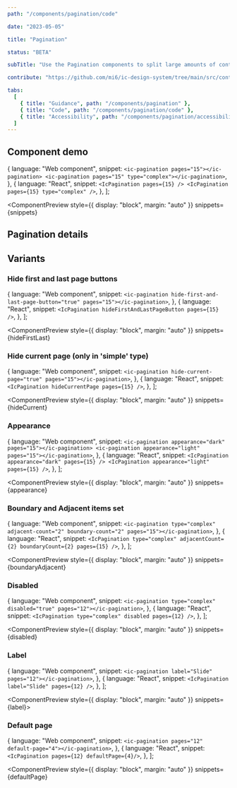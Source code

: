```yaml
---
path: "/components/pagination/code"

date: "2023-05-05"

title: "Pagination"

status: "BETA"

subTitle: "Use the Pagination components to split large amounts of content into pages and navigate between them."

contribute: "https://github.com/mi6/ic-design-system/tree/main/src/content/structured/components/pagination"

tabs:
  [
    { title: "Guidance", path: "/components/pagination" },
    { title: "Code", path: "/components/pagination/code" },
    { title: "Accessibility", path: "/components/pagination/accessibility" },
  ]
---
```



## Component demo

  {
    language: "Web component",
    snippet: `<ic-pagination pages="15"></ic-pagination>
<ic-pagination pages="15" type="complex"></ic-pagination>`,
  },
  {
    language: "React",
    snippet: `<IcPagination pages={15} />
<IcPagination pages={15} type="complex" />`,
  },
];

<ComponentPreview
  style={{ display: "block", margin: "auto" }}
  snippets={snippets}
>
  <div style={{ width: "fit-content", margin: "auto" }}>
    <IcPagination pages={15} />
  </div>
  <IcPagination pages={15} type="complex" />
</ComponentPreview>

## Pagination details

<ComponentDetails component="ic-pagination" />

## Variants

### Hide first and last page buttons

  {
    language: "Web component",
    snippet: `<ic-pagination hide-first-and-last-page-button="true" pages="15"></ic-pagination>`,
  },
  {
    language: "React",
    snippet: `<IcPagination hideFirstAndLastPageButton pages={15} />`,
  },
];

<ComponentPreview
  style={{ display: "block", margin: "auto" }}
  snippets={hideFirstLast}
>
  <IcPagination hideFirstAndLastPageButton pages={15} />
</ComponentPreview>

### Hide current page (only in 'simple' type)

  {
    language: "Web component",
    snippet: `<ic-pagination hide-current-page="true" pages="15"></ic-pagination>`,
  },
  {
    language: "React",
    snippet: `<IcPagination hideCurrentPage pages={15} />`,
  },
];

<ComponentPreview
  style={{ display: "block", margin: "auto" }}
  snippets={hideCurrent}
>
  <IcPagination hideCurrentPage pages={15} />
</ComponentPreview>

### Appearance

  {
    language: "Web component",
    snippet: `<ic-pagination appearance="dark" pages="15"></ic-pagination>
<ic-pagination appearance="light" pages="15"></ic-pagination>`,
  },
  {
    language: "React",
    snippet: `<IcPagination appearance="dark" pages={15} />
<IcPagination appearance="light" pages={15} />`,
  },
];

<ComponentPreview
  style={{ display: "block", margin: "auto" }}
  snippets={appearance}
>
  <IcPagination appearance="dark" pages={15} />
  <div style={{ backgroundColor: "#000", marginBottom: "0.75rem" }}>
    <IcPagination appearance="light" pages={15} />
  </div>
</ComponentPreview>

### Boundary and Adjacent items set

  {
    language: "Web component",
    snippet: `<ic-pagination type="complex" adjacent-count="2" boundary-count="2" pages="15"></ic-pagination>`,
  },
  {
    language: "React",
    snippet: `<IcPagination type="complex" adjacentCount={2} boundaryCount={2} pages={15} />`,
  },
];

<ComponentPreview
  style={{ display: "block", margin: "auto" }}
  snippets={boundaryAdjacent}
>
  <IcPagination type="complex" adjacentCount={2} boundaryCount={2} pages={15} />
</ComponentPreview>

### Disabled

  {
    language: "Web component",
    snippet: `<ic-pagination type="complex" disabled="true" pages="12"></ic-pagination>`,
  },
  {
    language: "React",
    snippet: `<IcPagination type="complex" disabled pages={12} />`,
  },
];

<ComponentPreview
  style={{ display: "block", margin: "auto" }}
  snippets={disabled}
>
  <IcPagination type="complex" disabled pages={12} />
</ComponentPreview>

### Label

  {
    language: "Web component",
    snippet: `<ic-pagination label="Slide" pages="12"></ic-pagination>`,
  },
  {
    language: "React",
    snippet: `<IcPagination label="Slide" pages={12} />`,
  },
];

<ComponentPreview style={{ display: "block", margin: "auto" }} snippets={label}>
  <IcPagination label="Slide" pages={12} />
</ComponentPreview>

### Default page

  {
    language: "Web component",
    snippet: `<ic-pagination pages="12" default-page="4"></ic-pagination>`,
  },
  {
    language: "React",
    snippet: `<IcPagination pages={12} defaultPage={4}/>`,
  },
];

<ComponentPreview
  style={{ display: "block", margin: "auto" }}
  snippets={defaultPage}
>
  <IcPagination pages={12} defaultPage={4} />
</ComponentPreview>
